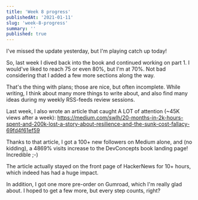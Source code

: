 ```yaml
---
title: 'Week 8 progress'
publishedAt: '2021-01-11'
slug: 'week-8-progress'
summary: ''
published: true
---
```


I've missed the update yesterday, but I'm playing catch up today!

So, last week I dived back into the book and continued working on part 1. I would've liked to reach 75 or even 80%, but I'm at 70%. Not bad considering that I added a few more sections along the way.

That's the thing with plans; those are nice, but often incomplete. While writing, I think about many more things to write about, and also find many ideas during my weekly RSS-feeds review sessions.

Last week, I also wrote an article that caught A LOT of attention (~45K views after a week): https://medium.com/swlh/20-months-in-2k-hours-spent-and-200k-lost-a-story-about-resilience-and-the-sunk-cost-fallacy-69fd4f61ef59

Thanks to that article, I got a 100+ new followers on Medium alone, and (no kidding), a 4869% visits increase to the DevConcepts book landing page! Incredible ;-)

The article actually stayed on the front page of HackerNews for 10+ hours, which indeed has had a huge impact.

In addition, I got one more pre-order on Gumroad, which I'm really glad about. I hoped to get a few more, but every step counts, right?

<BlogPostSignature />
